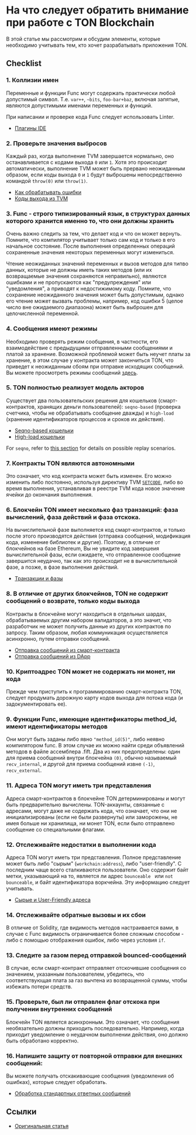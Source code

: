 
# На что следует обратить внимание при работе с TON Blockchain

В этой статье мы рассмотрим и обсудим элементы, которые необходимо учитывать тем, кто хочет разрабатывать приложения TON.

## Checklist

### 1. Коллизии имен

Переменные и функции Func могут содержать практически любой допустимый символ. Т.е. `var++`, `~bits`, `foo-bar+baz`, включая запятые, являются допустимыми именами переменных и функций.

При написании и проверке кода Func следует использовать Linter.

- [Плагины IDE](/v3/documentation/smart-contracts/getting-started/ide-plugins/)

### 2. Проверьте значения выбросов

Каждый раз, когда выполнение TVM завершается нормально, оно останавливается с кодами выхода `0` или `1`. Хотя это происходит автоматически, выполнение TVM может быть прервано неожиданным образом, если коды выхода `0` и `1` будут выброшены непосредственно командой `throw(0)` или `throw(1)`.

- [Как обрабатывать ошибки](/v3/documentation/smart-contracts/func/docs/builtins#throwing-exceptions)
- [Коды выхода из TVM](/v3/documentation/tvm/tvm-exit-codes)

### 3. Func - строго типизированный язык, в структурах данных которого хранится именно то, что они должны хранить

Очень важно следить за тем, что делает код и что он может вернуть. Помните, что компилятор учитывает только сам код и только в его начальное состояние. После выполнения определенных операций сохраненные значения некоторых переменных могут измениться.

Чтение неожиданных значений переменных и вызов методов для типво данных, которые не должны иметь таких методов (или их возвращаемые значения сохраняются неправильно), являются ошибками и не пропускаются как "предупреждения" или "уведомления", а приводят к недостижимому коду. Помните, что сохранение неожиданного значения может быть допустимым, однако его чтение может вызвать проблемы, например, код ошибки 5 (целое число вне ожидаемого диапазона) может быть выброшен для целочисленной переменной.

### 4. Сообщения имеют режимы

Необходимо проверять режим сообщения, в частности, его взаимодействие с предыдущими отправленными сообщениями и платой за хранение. Возможной проблемой может быть неучет платы за хранение, в этом случае у контракта может закончиться TON, что приведет к неожиданным сбоям при отправке исходящих сообщений. Вы можете просмотреть режимы сообщений [здесь](/v3/documentation/smart-contracts/message-management/sending-messages#message-modes).

### 5. TON полностью реализует модель акторов

Существует два пользовательских решения для кошельков (смарт-контрактов, хранящих деньги пользователей): `seqno-based` (проверка счетчика, чтобы не обрабатывать сообщение дважды) и `high-load` (хранение идентификаторов процессов и сроков их действия).

- [Seqno-based кошельки](/v3/guidelines/dapps/asset-processing/payments-processing/#seqno-based-wallets)
- [High-load кошельки](/v3/guidelines/dapps/asset-processing/payments-processing/#high-load-wallets)

For `seqno`, refer to [this section](/v3/documentation/smart-contracts/message-management/sending-messages#mode3) for details on possible replay scenarios.

### 7. Контракты TON являются автономными

Это означает, что код контракта может быть изменен. Его можно изменить либо постоянно, используя директиву TVM [`SETCODE`](/v3/documentation/smart-contracts/func/docs/stdlib#set_code), либо во время выполнения, устанавливая в реестре TVM кода новое значение ячейки до окончания выполнения.

### 6. Блокчейн TON имеет несколько фаз транзакций: фаза вычислений, фаза действий и фаза отскока.

На вычислительной фазе выполняется код смарт-контрактов, и только после этого производятся действия (отправка сообщений, модификация кода, изменение библиотек и другие). Поэтому, в отличие от блокчейнов на базе Ethereum, Вы не увидите код завершеия вычислительной фазы, если ожидаете, что отправленное сообщение завершится неудачно, так как это происходит не в вычислительной фазе, а позже, в фазе выполнения действий.

- [Транзакции и фазы](/v3/documentation/tvm/tvm-overview#transactions-and-phases)

### 8. В отличие от других блокчейнов, TON не содержит сообщений о возврате, только коды выхода

Контракты в блокчейне могут находиться в отдельных шардах, обрабатываемых другим набором валидаторов, а это значит, что разработчик не может получить данные из других контрактов по запросу. Таким образом, любая коммуникация осуществляется асинхронно, путем отправки сообщений.

- [Отправка сообщений из смарт-контракта](/v3/documentation/smart-contracts/message-management/sending-messages)
- [Отправка сообщений из DApp](/v3/guidelines/ton-connect/guidelines/sending-messages)

### 10. Криптоадрес TON может не содержать ни монет, ни кода

Прежде чем приступить к программированию смарт-контракта TON, следует продумать дорожную карту кодов выхода для потока кода (и задокументировать ее).

### 9. Функции Func, имеющие идентификаторы method_id, имеют идентификаторы методов

Они могут быть заданы либо явно `"method_id(5)"`, либо неявно компилятором func. В этом случае их можно найти среди объявлений методов в файле ассемблера .fift. Два из них предопределены: один для приема сообщений внутри блокчейна `(0)`, обычно называемый `recv_internal`, и другой для приема сообщений извне `(-1)`, `recv_external`.

### 11. Адреса TON могут иметь три представления

Адреса смарт-контрактов в блокчейне TON детерминированы и могут быть предварительно вычислены. TON-аккаунты, связанные с адресами, могут даже не содержать кода, что означает, что они не инициализированы (если не были развернуты) или заморожены, не имея больше ни хранилища, ни монет TON, если было отправлено сообщение со специальными флагами.

### 12. Отслеживайте недостатки в выполнении кода

Адреса TON могут иметь три представления.
Полное представление может быть либо "сырым" (`workchain:address`), либо "user-friendly". С последним чаще всего сталкиваются пользователи. Оно содержит байт метки, указывающий на то, является ли адрес `bounceable ` или `not bounceable`, и байт идентификатора воркчейна. Эту информацию следует учитывать.

- [Сырые и User-Friendly адреса](/v3/documentation/smart-contracts/addresses#raw-and-user-friendly-addresses)

### 14. Отслеживайте обратные вызовы и их сбои

В отличие от Solidity, где видимость методов настраивается вами, в случае с Func видимость ограничивается более сложным способом - либо с помощью отображения ошибок, либо через условия `if`.

### 13. Следите за газом перед отправкой bounced-сообщений

В случае, если смарт-контракт отправляет отскочившие сообщения со значением, указанным пользователем, убедитесь, что соответствующая плата за газ вычтена из возвращенной суммы, чтобы избежать потери средств.

### 15. Проверьте, был ли отправлен флаг отскока при получении внутренних сообщений

Блокчейн TON является асинхронным. Это означает, что сообщения необязательно должны приходить последовательно. Например, когда приходит уведомление о неудачном выполнении действия, оно должно быть обработано корректно.

### 16. Напишите защиту от повторной отправки для внешних сообщений:

Вы можете получать отскакивающие сообщения (уведомления об ошибках), которые следует обработать.

- [Обработка стандартных ответных сообщений](/v3/documentation/smart-contracts/message-management/internal-messages#handling-of-standard-response-messages)

## Ссылки

- [Оригинальная статья](https://0xguard.com/things_to_focus_on_while_working_with_ton_blockchain)

<Feedback />
